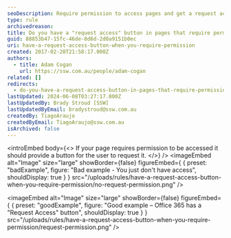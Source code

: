 ```yaml
---
seoDescription: Require permission to access pages and get a request access button
type: rule
archivedreason:
title: Do you have a "request access" button in pages that require permission?
guid: 88853b47-15fc-46de-8d6d-2d0a9151b0ec
uri: have-a-request-access-button-when-you-require-permission
created: 2017-02-20T21:58:17.000Z
authors:
  - title: Adam Cogan
    url: https://ssw.com.au/people/adam-cogan
related: []
redirects:
  - do-you-have-a-request-access-button-in-pages-that-require-permission
lastUpdated: 2024-06-08T03:27:17.000Z
lastUpdatedBy: Brady Stroud [SSW]
lastUpdatedByEmail: bradystroud@ssw.com.au
createdBy: TiagoAraujo
createdByEmail: TiagoAraujo@ssw.com.au
isArchived: false
---
```


<introEmbed
  body={<>
If your page requires permission to be accessed it should provide a button for the user to request it.
  </>}
/>
<imageEmbed
  alt="Image"
  size="large"
  showBorder={false}
  figureEmbed={ {
    preset: "badExample",
    figure: "Bad example -  You just don't have access",
    shouldDisplay: true
  } }
  src="/uploads/rules/have-a-request-access-button-when-you-require-permission/no-request-permission.png"
/>

<imageEmbed
  alt="Image"
  size="large"
  showBorder={false}
  figureEmbed={ {
    preset: "goodExample",
    figure: "Good example – Office 365 has a \"Request Access\" button",
    shouldDisplay: true
  } }
  src="/uploads/rules/have-a-request-access-button-when-you-require-permission/request-permission.png"
/>
